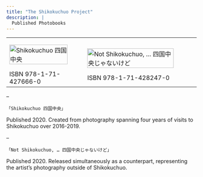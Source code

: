```yaml
---
title: "The Shikokuchuo Project"
description: |
  Published Photobooks
---
```


<table><tr>
<td>
[![Shikokuchuo 四国中央](img/shikokuchuo.jpg "Click to view online"){width=90%}](http://www.blurb.co.uk/bookshare/app/index.html?bookId=9902976)

ISBN 978-1-71-427666-0
</td>

<td>
[![Not Shikokuchuo, ... 四国中央じゃないけど](img/notshikokuchuo.jpg "Click to view online"){width=90%}](http://www.blurb.co.uk/bookshare/app/index.html?bookId=9905013)

ISBN 978-1-71-428247-0
</td>
</tr></table>
--

    「Shikokuchuo 四国中央」

Published 2020. Created from photography spanning four years of visits to Shikokuchuo over 2016-2019.

--

    「Not Shikokuchuo, … 四国中央じゃないけど」

Published 2020. Released simultaneously as a counterpart, representing the artist’s photography outside of Shikokuchuo.
